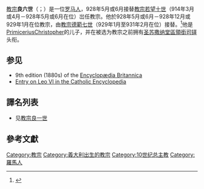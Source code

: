{{Multiple issues|
{{Refimprove|time=2019-10-20T13:39:54+00:00}}
{{Expand language|1=en|time=2019-10-20T13:41:27+00:00}}
}}
{{NoteTA
|G1=Popes
}}
{{Infobox Christian leader
|type             = Pope
| honorific-prefix = 教宗
| name=良六世<br />Leo PP. VI
| image=[[File:123-Leo_VI.jpg|250px]]
|caption = 位於[[城外聖保祿大殿|城外聖保祿大殿]]的教宗良六世圖像
|title = [[羅馬主教|羅馬主教]]
|birth_name=（不詳）
|term_start=928年5月或6月
|term_end=928年12月或929年1月
|predecessor=[[教宗若望十世|教宗若望十世]]
|successor=[[教宗德範七世|教宗德範七世]]
|birth_date=880年
|birth_place=[[意大利|意大利]][[罗马|罗马]]
|death_date=928年12月
|death_place=意大利罗马
|other=良
}}
{{infobox popestyles
|dipstyle = 教宗閣下
|offstyle = 教宗閣下
|relstyle = 聖父
|deathstyle=（无）
}}

[[教宗|教宗]]'''良六世'''（{{lang-la|Leo PP. VI}}；{{Bd|880年||928年}}）是一位[[罗马|罗马人]]，928年5月或6月接替[[教宗若望十世|教宗若望十世]]（914年3月或4月－928年5月或6月在位）岀任教宗。他於928年5月或6月－928年12月或929年1月在位教宗，由[[教宗德範七世|教宗德範七世]]（929年1月至931年2月在位）接替。<ref>{{cite web |title=Pontiffs |url=https://w2.vatican.va/content/vatican/en/holy-father.index.html |publisher=Holy See |accessdate=2019-09-09 |archiveurl=https://web.archive.org/web/20190909162143/https://w2.vatican.va/content/vatican/en/holy-father.index.html |archivedate=2019-09-09 |language=en}}</ref>他是[[Primicerius|Primicerius]]Christopher的儿子，并在被选为教宗之前拥有[[戴克里先浴场圣女苏撒纳堂|圣苏撒纳堂區領銜司铎]]头衔。

== 参见 ==
* 9th edition (1880s) of the [[Encyclopædia_Britannica|Encyclopædia Britannica]]
* [http://www.newadvent.org/cathen/09159c.htm Entry on Leo VI in the Catholic Encyclopedia] {{WebCite|url=https://www.webcitation.org/68c3nbndq?url=http://www.newadvent.org/cathen/09159c.htm |date=20120622143040 |dateformat=iso }}

== 譯名列表 ==
* 见[[教宗良一世|教宗良一世]]

== 參考文獻 ==
{{reflist}}

{{教宗|[[若望十世|若望十世]]|[[德範八世|德範七世]]|928年5月或6月－928年12月或929年1月}}
{{Popes}}
{{Catholicism}} 
{{History of the Roman Catholic Church}}
{{Authority control}}
{{DEFAULTSORT:Leo 06}}
{{Pope-stub}}

[[Category:教宗|Category:教宗]]
[[Category:義大利出生的教宗|Category:義大利出生的教宗]]
[[Category:10世纪总主教|Category:10世纪总主教]]
[[Category:羅馬人|Category:羅馬人]]